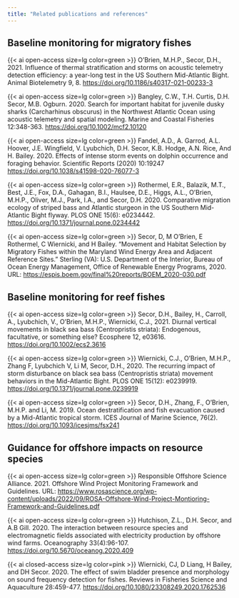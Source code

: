 ```yaml
---
title: "Related publications and references"
---
```


## Baseline monitoring for migratory fishes

{{< ai open-access size=lg color=green >}} O’Brien, M.H.P., Secor, D.H., 2021. Influence of thermal stratification and storms on acoustic telemetry detection efficiency: a year-long test in the US Southern Mid-Atlantic Bight. Animal Biotelemetry 9, 8. [https://doi.org/10.1186/s40317-021-00233-3](https://doi.org/10.1186/s40317-021-00233-3)

{{< ai open-access size=lg color=green >}} Bangley, C.W., T.H. Curtis, D.H. Secor, M.B. Ogburn. 2020. Search for important habitat for juvenile dusky sharks (Carcharhinus obscurus) in the Northwest Atlantic Ocean using acoustic telemetry and spatial modeling. Marine and Coastal Fisheries 12:348-363. [https://doi.org/10.1002/mcf2.10120](https://doi.org/10.1002/mcf2.10120)

{{< ai open-access size=lg color=green >}} Fandel, A.D., A. Garrod, A.L. Hoover, J.E. Wingfield, V. Lyubchich, D.H. Secor, K.B. Hodge, A.N. Rice, And H. Bailey. 2020. Effects of intense storm events on dolphin occurrence and foraging behavior. Scientific Reports (2020) 10:19247 [https://doi.org/10.1038/s41598-020-76077-3](https://doi.org/10.1038/s41598-020-76077-3)

{{< ai open-access size=lg color=green >}} Rothermel, E.R., Balazik, M.T., Best, J.E., Fox, D.A., Gahagan, B.I., Haulsee, D.E., Higgs, A.L., O’Brien, M.H.P., Oliver, M.J., Park, I.A., and Secor, D.H. 2020. Comparative migration ecology of striped bass and Atlantic sturgeon in the US Southern Mid-Atlantic Bight flyway. PLOS ONE 15(6): e0234442. [https://doi.org/10.1371/journal.pone.0234442](https://doi.org/10.1371/journal.pone.0234442)

{{< ai open-access size=lg color=green >}} Secor, D, M O’Brien, E Rothermel, C Wiernicki, and H Bailey. “Movement and Habitat Selection by Migratory Fishes within the Maryland Wind Energy Area and Adjacent Reference Sites.” Sterling (VA): U.S. Department of the Interior, Bureau of Ocean Energy Management, Office of Renewable Energy Programs, 2020. URL: [https://espis.boem.gov/final%20reports/BOEM_2020-030.pdf](https://espis.boem.gov/final%20reports/BOEM_2020-030.pdf)

## Baseline monitoring for reef fishes

{{< ai open-access size=lg color=green >}} Secor, D.H., Bailey, H., Carroll, A., Lyubchich, V., O'Brien, M.H.P., Wiernicki, C.J., 2021. Diurnal vertical movements in black sea bass (Centropristis striata): Endogenous, facultative, or something else? Ecosphere 12, e03616. [https://doi.org/10.1002/ecs2.3616](https://doi.org/10.1002/ecs2.3616)


{{< ai open-access size=lg color=green >}} Wiernicki, C.J., O’Brien, M.H.P., Zhang F, Lyubchich V, Li M, Secor, D.H., 2020. The recurring impact of storm disturbance on black sea bass (Centropristis striata) movement behaviors in the Mid-Atlantic Bight. PLOS ONE 15(12): e0239919. [https://doi.org/10.1371/journal.pone.0239919](https://doi.org/10.1371/journal.pone.0239919)

{{< ai open-access size=lg color=green >}} Secor, D.H., Zhang, F., O’Brien, M.H.P. and Li, M. 2019. Ocean destratification and fish evacuation caused by a Mid-Atlantic tropical storm. ICES Journal of Marine Science, 76(2). [https://doi.org/10.1093/icesjms/fsx241](https://doi.org/10.1093/icesjms/fsx241)


## Guidance for offshore impacts on resource species

{{< ai open-access size=lg color=green >}} Responsible Offshore Science Alliance. 2021. Offshore Wind Project Monitoring Framework and Guidelines. URL: [https://www.rosascience.org/wp-content/uploads/2022/09/ROSA-Offshore-Wind-Project-Montioring-Framework-and-Guidelines.pdf](https://www.rosascience.org/wp-content/uploads/2022/09/ROSA-Offshore-Wind-Project-Montioring-Framework-and-Guidelines.pdf)

{{< ai open-access size=lg color=green >}} Hutchison, Z.L., D.H. Secor, and A.B Gill. 2020. The interaction between resource species and electromagnetic fields associated with electricity production by offshore wind farms. Oceanography 33(4):96-107. [https://doi.org/10.5670/oceanog.2020.409](https://doi.org/10.5670/oceanog.2020.409)

{{< ai closed-access size=lg color=pink >}} Wiernicki, CJ, D Liang, H Bailey, and DH Secor. 2020. The effect of swim bladder presence and morphology on sound frequency detection for fishes. Reviews in Fisheries Science and Aquaculture 28:459-477. [https://doi.org/10.1080/23308249.2020.1762536](https://www.tandfonline.com/doi/full/10.1080/23308249.2020.1762536)
